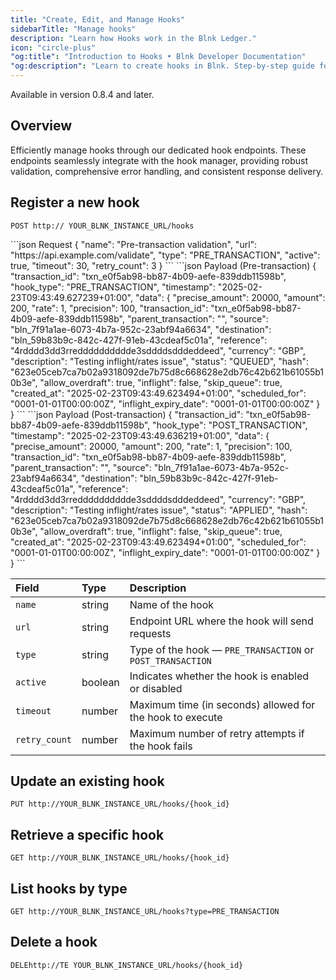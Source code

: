 ```yaml
---
title: "Create, Edit, and Manage Hooks"
sidebarTitle: "Manage hooks"
description: "Learn how Hooks work in the Blnk Ledger."
icon: "circle-plus"
"og:title": "Introduction to Hooks • Blnk Developer Documentation"
"og:description": "Learn to create hooks in Blnk. Step-by-step guide for registering webhooks, handling events, and integrating real-time notifications"
---
```



<Info>Available in version 0.8.4 and later.</Info>

## Overview 

Efficiently manage hooks through our dedicated hook endpoints. These endpoints seamlessly integrate with the hook manager, providing robust validation, comprehensive error handling, and consistent response delivery.

## Register a new hook

```
POST http:// YOUR_BLNK_INSTANCE_URL/hooks
```
<CodeGroup>
```json Request
{
  "name": "Pre-transaction validation",
  "url": "https://api.example.com/validate",
  "type": "PRE_TRANSACTION",
  "active": true,
  "timeout": 30,
  "retry_count": 3
}
```
```json Payload (Pre-transaction)
{
  "transaction_id": "txn_e0f5ab98-bb87-4b09-aefe-839ddb11598b",
  "hook_type": "PRE_TRANSACTION",
  "timestamp": "2025-02-23T09:43:49.627239+01:00",
  "data": {
    "precise_amount": 20000,
    "amount": 200,
    "rate": 1,
    "precision": 100,
    "transaction_id": "txn_e0f5ab98-bb87-4b09-aefe-839ddb11598b",
    "parent_transaction": "",
    "source": "bln_7f91a1ae-6073-4b7a-952c-23abf94a6634",
    "destination": "bln_59b83b9c-842c-427f-91eb-43cdeaf5c01a",
    "reference": "4rdddd3dd3rredddddddddde3sddddsdddeddeed",
    "currency": "GBP",
    "description": "Testing inflight/rates issue",
    "status": "QUEUED",
    "hash": "623e05ceb7ca7b02a9318092de7b75d8c668628e2db76c42b621b61055b10b3e",
    "allow_overdraft": true,
    "inflight": false,
    "skip_queue": true,
    "created_at": "2025-02-23T09:43:49.623494+01:00",
    "scheduled_for": "0001-01-01T00:00:00Z",
    "inflight_expiry_date": "0001-01-01T00:00:00Z"
  }
}
```
```json Payload (Post-transaction)
{
  "transaction_id": "txn_e0f5ab98-bb87-4b09-aefe-839ddb11598b",
  "hook_type": "POST_TRANSACTION",
  "timestamp": "2025-02-23T09:43:49.636219+01:00",
  "data": {
    "precise_amount": 20000,
    "amount": 200,
    "rate": 1,
    "precision": 100,
    "transaction_id": "txn_e0f5ab98-bb87-4b09-aefe-839ddb11598b",
    "parent_transaction": "",
    "source": "bln_7f91a1ae-6073-4b7a-952c-23abf94a6634",
    "destination": "bln_59b83b9c-842c-427f-91eb-43cdeaf5c01a",
    "reference": "4rdddd3dd3rredddddddddde3sddddsdddeddeed",
    "currency": "GBP",
    "description": "Testing inflight/rates issue",
    "status": "APPLIED",
    "hash": "623e05ceb7ca7b02a9318092de7b75d8c668628e2db76c42b621b61055b10b3e",
    "allow_overdraft": true,
    "inflight": false,
    "skip_queue": true,
    "created_at": "2025-02-23T09:43:49.623494+01:00",
    "scheduled_for": "0001-01-01T00:00:00Z",
    "inflight_expiry_date": "0001-01-01T00:00:00Z"
  }
}
```
</CodeGroup>

| **Field** | **Type** | **Description** |
| :-- | :-- | :-- |
| `name` | string | Name of the hook |
| `url` | string | Endpoint URL where the hook will send requests |
| `type` | string | Type of the hook — `PRE_TRANSACTION` or `POST_TRANSACTION` |
| `active` | boolean | Indicates whether the hook is enabled or disabled |
| `timeout` | number | Maximum time (in seconds) allowed for the hook to execute |
| `retry_count` | number | Maximum number of retry attempts if the hook fails |

## Update an existing hook

```
PUT http://YOUR_BLNK_INSTANCE_URL/hooks/{hook_id}
```

## Retrieve a specific hook

```
GET http://YOUR_BLNK_INSTANCE_URL/hooks/{hook_id}
```

## List hooks by type

```
GET http://YOUR_BLNK_INSTANCE_URL/hooks?type=PRE_TRANSACTION
```

## Delete a hook

```
DELEhttp://TE YOUR_BLNK_INSTANCE_URL/hooks/{hook_id}
```

<NeedHelp />